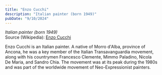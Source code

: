 ```yaml
---
title: "Enzo Cucchi"
description: "Italian painter (born 1949)"
pubDate: "9/10/2024"
---
```


*Italian painter (born 1949)*  
Source (Wikipedia): [Enzo Cucchi][1]

Enzo Cucchi is an Italian painter. A native of Morro d'Alba, province of Ancona, he was a key member of the Italian Transavanguardia movement, along with his countrymen Francesco Clemente, Mimmo Paladino, Nicola De Maria, and Sandro Chia. The movement was at its peak during the 1980s and was part of the worldwide movement of Neo-Expressionist painters.

[1]: https://en.wikipedia.org/wiki/Enzo_Cucchi
